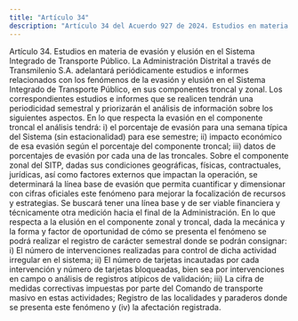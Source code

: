 ```yaml
---
title: "Artículo 34"
description: "Artículo 34 del Acuerdo 927 de 2024. Estudios en materia de evasión y elusión en el Sistema Integrado de Transporte Público."
---
```


Artículo 34. Estudios en materia de evasión y elusión en el Sistema Integrado de Transporte Público. La Administración Distrital a través de Transmilenio S.A. adelantará periódicamente estudios e informes relacionados con los fenómenos de la evasión y elusión en el Sistema Integrado de Transporte Público, en sus componentes troncal y zonal. Los correspondientes estudios e informes que se realicen tendrán una periodicidad semestral y priorizarán el análisis de información sobre los siguientes aspectos. En lo que respecta la evasión en el componente troncal el análisis tendrá: i) el porcentaje de evasión para una semana típica del Sistema (sin estacionalidad) para ese semestre; ii) impacto económico de esa evasión según el porcentaje del componente troncal; iii) datos de porcentajes de evasión por cada una de las troncales. Sobre el componente zonal del SITP, dadas sus condiciones geográficas, físicas, contractuales, jurídicas, así como factores externos que impactan la operación, se determinará la línea base de evasión que permita cuantificar y dimensionar con cifras oficiales este fenómeno para mejorar la focalización de recursos y estrategias. Se buscará tener una línea base y de ser viable financiera y técnicamente otra medición hacia el final de la Administración. En lo que respecta a la elusión en el componente zonal y troncal, dada la mecánica y la forma y factor de oportunidad de cómo se presenta el fenómeno se podrá realizar el registro de carácter semestral donde se podrán consignar: i) El número de intervenciones realizadas para control de dicha actividad irregular en el sistema; ii) El número de tarjetas incautadas por cada intervención y número de tarjetas bloqueadas, bien sea por intervenciones en campo o análisis de registros atípicos de validación; iii) La cifra de medidas correctivas impuestas por parte del Comando de transporte masivo en estas actividades; Registro de las localidades y paraderos donde se presenta este fenómeno y (iv) la afectación registrada.